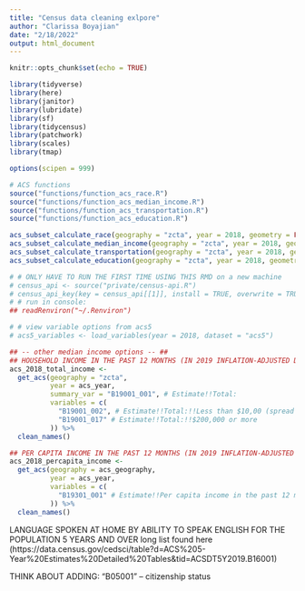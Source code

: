 ```yaml
---
title: "Census data cleaning exlpore"
author: "Clarissa Boyajian"
date: "2/18/2022"
output: html_document
---
```


```r
knitr::opts_chunk$set(echo = TRUE)

library(tidyverse)
library(here)
library(janitor)
library(lubridate)
library(sf)
library(tidycensus)
library(patchwork)
library(scales)
library(tmap)

options(scipen = 999)

# ACS functions
source("functions/function_acs_race.R")
source("functions/function_acs_median_income.R")
source("functions/function_acs_transportation.R")
source("functions/function_acs_education.R")
```

```r
acs_subset_calculate_race(geography = "zcta", year = 2018, geometry = FALSE)
acs_subset_calculate_median_income(geography = "zcta", year = 2018, geometry = FALSE)
acs_subset_calculate_transportation(geography = "zcta", year = 2018, geometry = FALSE)
acs_subset_calculate_education(geography = "zcta", year = 2018, geometry = FALSE)
```

```r
# # ONLY HAVE TO RUN THE FIRST TIME USING THIS RMD on a new machine
# census_api <- source("private/census-api.R")
# census_api_key(key = census_api[[1]], install = TRUE, overwrite = TRUE)
# # run in console:
## readRenviron("~/.Renviron")

# # view variable options from acs5
# acs5_variables <- load_variables(year = 2018, dataset = "acs5")
```

```r
## -- other median income options -- ##
## HOUSEHOLD INCOME IN THE PAST 12 MONTHS (IN 2019 INFLATION-ADJUSTED DOLLARS) ##
acs_2018_total_income <- 
  get_acs(geography = "zcta",
          year = acs_year,
          summary_var = "B19001_001", # Estimate!!Total:
          variables = c(
            "B19001_002", # Estimate!!Total:!!Less than $10,00 (spread of ranges change from -002 to -0017)
            "B19001_017" # Estimate!!Total:!!$200,000 or more
          )) %>% 
  clean_names()

## PER CAPITA INCOME IN THE PAST 12 MONTHS (IN 2019 INFLATION-ADJUSTED DOLLARS) ##
acs_2018_percapita_income <- 
  get_acs(geography = acs_geography,
          year = acs_year,
          variables = c(                        
            "B19301_001" # Estimate!!Per capita income in the past 12 months (in 2019 inflation-adjusted dollars)
          )) %>% 
  clean_names()
```

LANGUAGE SPOKEN AT HOME BY ABILITY TO SPEAK ENGLISH FOR THE POPULATION 5 YEARS AND OVER
long list found here (https://data.census.gov/cedsci/table?d=ACS%205-Year%20Estimates%20Detailed%20Tables&tid=ACSDT5Y2019.B16001)

THINK ABOUT ADDING:
"B05001" -- citizenship status